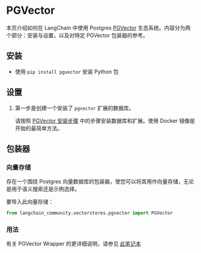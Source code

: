 # PGVector

本页介绍如何在 LangChain 中使用 Postgres [PGVector](https://github.com/pgvector/pgvector) 生态系统。内容分为两个部分：安装与设置，以及对特定 PGVector 包装器的参考。

## 安装
- 使用 `pip install pgvector` 安装 Python 包

## 设置
1. 第一步是创建一个安装了 `pgvector` 扩展的数据库。

    请按照 [PGVector 安装步骤](https://github.com/pgvector/pgvector#installation) 中的步骤安装数据库和扩展。使用 Docker 镜像是开始的最简单方法。

## 包装器

### 向量存储

存在一个围绕 Postgres 向量数据库的包装器，使您可以将其用作向量存储，无论是用于语义搜索还是示例选择。

要导入此向量存储：
```python
from langchain_community.vectorstores.pgvector import PGVector
```

### 用法

有关 PGVector Wrapper 的更详细说明，请参见 [此笔记本](/docs/integrations/vectorstores/pgvector)